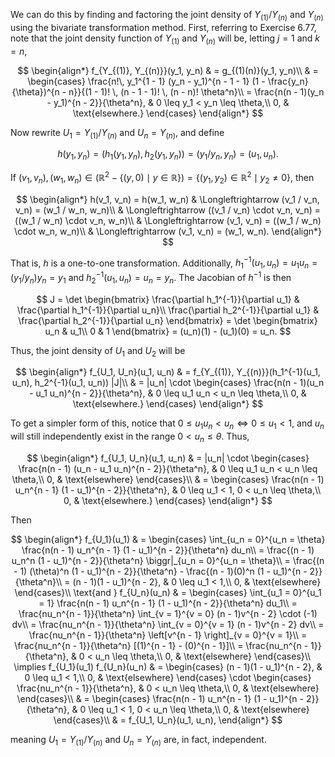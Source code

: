 We can do this by finding and factoring the joint density of $Y_{(1)} / Y_{(n)}$ and $Y_{(n)}$ using the bivariate transformation method.
First, referring to Exercise 6.77, note that the joint density function of $Y_{(1)}$ and $Y_{(n)}$ will be, letting $j = 1$ and $k = n$,

$$
\begin{align*}
    f_{Y_{(1)}, Y_{(n)}}(y_1, y_n) & = g_{(1)(n)}(y_1, y_n)\\
    & =
    \begin{cases}
        \frac{n!\, y_1^{1 - 1} (y_n - y_1)^{n - 1 - 1} (1 - \frac{y_n}{\theta})^{n - n}}{(1 - 1)! \, (n - 1 - 1)! \, (n - n)! \theta^n}\\
        = \frac{n(n - 1)(y_n - y_1)^{n - 2}}{\theta^n}, & 0 \leq y_1 < y_n \leq \theta,\\
        0, & \text{elsewhere.}
    \end{cases}
\end{align*}
$$

Now rewrite $U_1 = Y_{(1)} / Y_{(n)}$ and $U_n = Y_{(n)}$, and define

$$
h(y_1, y_n) = (h_1(y_1, y_n), h_2(y_1, y_n)) = (y_1 / y_n, y_n) = (u_1, u_n).
$$

If $(v_1, v_n), (w_1, w_n) \in \left(\mathbb{R}^2 - \{(y, 0) \mid y \in \mathbb{R} \} \right) = \{(y_1, y_2) \in \mathbb{R}^2 \mid y_2 \neq 0 \}$, then

$$
\begin{align*}
    h(v_1, v_n) = h(w_1, w_n) & \Longleftrightarrow (v_1 / v_n, v_n) = (w_1 / w_n, w_n)\\
    & \Longleftrightarrow ((v_1 / v_n) \cdot v_n, v_n) = ((w_1 / w_n) \cdot v_n, w_n)\\
    & \Longleftrightarrow (v_1, v_n) = ((w_1 / w_n) \cdot w_n, w_n)\\
    & \Longleftrightarrow (v_1, v_n) = (w_1, w_n).
\end{align*}
$$

That is, $h$ is a one-to-one transformation.
Additionally, $h_1^{-1}(u_1, u_n) = u_1 u_n = (y_1 / y_n)y_n = y_1$ and $h_2^{-1}(u_1, u_n) = u_n = y_n$.
The Jacobian of $h^{-1}$ is then

$$
J  = \det
\begin{bmatrix}
    \frac{\partial h_1^{-1}}{\partial u_1} & \frac{\partial h_1^{-1}}{\partial u_n}\\
    \frac{\partial h_2^{-1}}{\partial u_1} & \frac{\partial h_2^{-1}}{\partial u_n}
\end{bmatrix} = \det
\begin{bmatrix}
    u_n & u_1\\
    0 & 1
\end{bmatrix} = (u_n)(1) - (u_1)(0) = u_n.
$$

Thus, the joint density of $U_1$ and $U_2$ will be

$$
\begin{align*}
    f_{U_1, U_n}(u_1, u_n) & = f_{Y_{(1)}, Y_{(n)}}(h_1^{-1}(u_1, u_n), h_2^{-1}(u_1, u_n)) |J|\\
    & = |u_n| \cdot
    \begin{cases}
        \frac{n(n - 1)(u_n - u_1 u_n)^{n - 2}}{\theta^n}, & 0 \leq u_1 u_n < u_n \leq \theta,\\
        0, & \text{elsewhere.}
    \end{cases}
\end{align*}
$$

To get a simpler form of this, notice that $0 \leq u_1 u_n < u_n \Longleftrightarrow 0 \leq u_1 < 1$, and $u_n$ will still independently exist in the range $0 < u_n \leq \theta$.
Thus,

$$
\begin{align*}
    f_{U_1, U_n}(u_1, u_n) & = |u_n| \cdot
    \begin{cases}
        \frac{n(n - 1) (u_n - u_1 u_n)^{n - 2}}{\theta^n}, & 0 \leq u_1 u_n < u_n \leq \theta,\\
        0, & \text{elsewhere}
    \end{cases}\\
    & =
    \begin{cases}
        \frac{n(n - 1) u_n^{n - 1} (1 - u_1)^{n - 2}}{\theta^n}, & 0 \leq u_1 < 1, 0 < u_n \leq \theta,\\
        0, & \text{elsewhere.}
    \end{cases}
\end{align*}
$$

Then

$$
\begin{align*}
    f_{U_1}(u_1) & =
    \begin{cases}
        \int_{u_n = 0}^{u_n = \theta} \frac{n(n - 1) u_n^{n - 1} (1 - u_1)^{n - 2}}{\theta^n} du_n\\
        = \frac{(n - 1) u_n^n (1 - u_1)^{n - 2}}{\theta^n} \biggr|_{u_n = 0}^{u_n = \theta}\\
        = \frac{(n - 1) (\theta)^n (1 - u_1)^{n - 2}}{\theta^n} - \frac{(n - 1)(0)^n (1 - u_1)^{n - 2}}{\theta^n}\\
        = (n - 1)(1 - u_1)^{n - 2}, & 0 \leq u_1 < 1,\\
        0, & \text{elsewhere}
    \end{cases}\\
    \text{and } f_{U_n}(u_n) & =
    \begin{cases}
        \int_{u_1 = 0}^{u_1 = 1} \frac{n(n - 1) u_n^{n - 1} (1 - u_1)^{n - 2}}{\theta^n} du_1\\
        = \frac{nu_n^{n - 1}}{\theta^n} \int_{v = 1}^{v = 0} (n - 1)v^{n - 2} \cdot (-1) dv\\
        = \frac{nu_n^{n - 1}}{\theta^n} \int_{v = 0}^{v = 1} (n - 1)v^{n - 2} dv\\
        = \frac{nu_n^{n - 1}}{\theta^n} \left[v^{n - 1} \right]_{v = 0}^{v = 1}\\
        = \frac{nu_n^{n - 1}}{\theta^n} [(1)^{n - 1} - (0)^{n - 1}]\\
        = \frac{nu_n^{n - 1}}{\theta^n}, & 0 < u_n \leq \theta,\\
        0, & \text{elsewhere}
    \end{cases}\\
    \implies f_{U_1}(u_1) f_{U_n}(u_n) & =
    \begin{cases}
        (n - 1)(1 - u_1)^{n - 2}, & 0 \leq u_1 < 1,\\
        0, & \text{elsewhere}
    \end{cases} \cdot
    \begin{cases}
        \frac{nu_n^{n - 1}}{\theta^n}, & 0 < u_n \leq \theta,\\
        0, & \text{elsewhere}
    \end{cases}\\
    & =
    \begin{cases}
        \frac{n(n - 1) u_n^{n - 1} (1 - u_1)^{n - 2}}{\theta^n}, & 0 \leq u_1 < 1, 0 < u_n \leq \theta,\\
        0, & \text{elsewhere}
    \end{cases}\\
    & = f_{U_1, U_n}(u_1, u_n),
\end{align*}
$$

meaning $U_1 = Y_{(1)} / Y_{(n)}$ and $U_n = Y_{(n)}$ are, in fact, independent.

